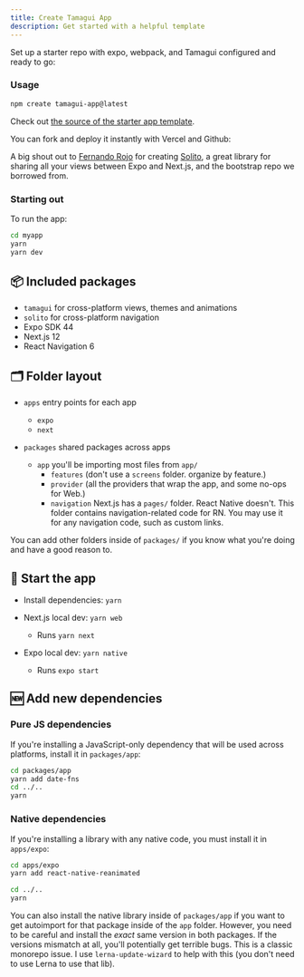 ```yaml
---
title: Create Tamagui App
description: Get started with a helpful template
---
```


Set up a starter repo with expo, webpack, and Tamagui configured and ready to go:

### Usage

```bash
npm create tamagui-app@latest
```

Check out [the source of the starter app template](https://github.com/tamagui/starters).

You can fork and deploy it instantly with Vercel and Github:

<XStack my="$4" jc="center">
  <DeployToVercel />
</XStack>

A big shout out to [Fernando Rojo](https://twitter.com/fernandotherojo) for creating [Solito](https://solito.dev), a great library for sharing all your views between Expo and Next.js, and the bootstrap repo we borrowed from.

### Starting out

To run the app:

```bash
cd myapp
yarn
yarn dev
```

## 📦 Included packages

- `tamagui` for cross-platform views, themes and animations
- `solito` for cross-platform navigation
- Expo SDK 44
- Next.js 12
- React Navigation 6

## 🗂 Folder layout

- `apps` entry points for each app

  - `expo`
  - `next`

- `packages` shared packages across apps
  - `app` you'll be importing most files from `app/`
    - `features` (don't use a `screens` folder. organize by feature.)
    - `provider` (all the providers that wrap the app, and some no-ops for Web.)
    - `navigation` Next.js has a `pages/` folder. React Native doesn't. This folder contains navigation-related code for RN. You may use it for any navigation code, such as custom links.

You can add other folders inside of `packages/` if you know what you're doing and have a good reason to.

## 🏁 Start the app

- Install dependencies: `yarn`

- Next.js local dev: `yarn web`
  - Runs `yarn next`
- Expo local dev: `yarn native`
  - Runs `expo start`

## 🆕 Add new dependencies

### Pure JS dependencies

If you're installing a JavaScript-only dependency that will be used across platforms, install it in `packages/app`:

```bash
cd packages/app
yarn add date-fns
cd ../..
yarn
```

### Native dependencies

If you're installing a library with any native code, you must install it in `apps/expo`:

```bash
cd apps/expo
yarn add react-native-reanimated

cd ../..
yarn
```

You can also install the native library inside of `packages/app` if you want to get autoimport for that package inside of the `app` folder. However, you need to be careful and install the _exact_ same version in both packages. If the versions mismatch at all, you'll potentially get terrible bugs. This is a classic monorepo issue. I use `lerna-update-wizard` to help with this (you don't need to use Lerna to use that lib).
